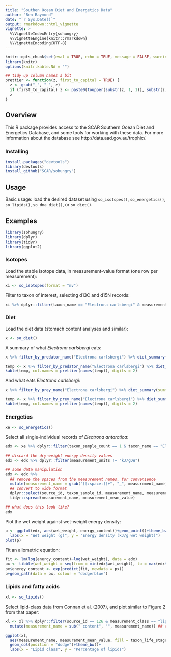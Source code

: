 ```yaml
---
title: "Southen Ocean Diet and Energetics Data"
author: "Ben Raymond"
date: "`r Sys.Date()`"
output: rmarkdown::html_vignette
vignette: >
  %\VignetteIndexEntry{sohungry}
  %\VignetteEngine{knitr::rmarkdown}
  %\VignetteEncoding{UTF-8}
---
```


```r
knitr::opts_chunk$set(eval = TRUE, echo = TRUE, message = FALSE, warning = FALSE, tidy = FALSE, cache = FALSE, include = TRUE, dpi = 72, fig.width = 9, fig.height = 6, fig.align = "center", results = "markup")
library(knitr)
options(knitr.kable.NA = "")

## tidy up column names a bit
prettier <- function(z, first_to_capital = TRUE) {
  z <- gsub("_", " ", z)
  if (first_to_capital) z <- paste0(toupper(substr(z, 1, 1)), substr(z, 2, nchar(z)))
  z
}
```

## Overview

This R package provides access to the SCAR Southern Ocean Diet and Energetics Database, and some tools for working with these data. For more information about the database see http://data.aad.gov.au/trophic/.


### Installing

```r
install.packages("devtools")
library(devtools)
install_github("SCAR/sohungry")
```

## Usage

Basic usage: load the desired dataset using `so_isotopes()`, `so_energetics()`, `so_lipids()`, `so_dna_diet()`, or `so_diet()`.

## Examples

```r
library(sohungry)
library(dplyr)
library(tidyr)
library(ggplot2)
```

### Isotopes

Load the stable isotope data, in measurement-value format (one row per measurement):
```r
xi <- so_isotopes(format = "mv")
```

Filter to taxon of interest, selecting d13C and d15N records:
```r
xi %>% dplyr::filter(taxon_name == "Electrona carlsbergi" & measurement_name %in% c("delta_13C", "delta_15N"))
```

### Diet

Load the diet data (stomach content analyses and similar):
```r
x <- so_diet()
```

A summary of what *Electrona carlsbergi* eats:
```r
x %>% filter_by_predator_name("Electrona carlsbergi") %>% diet_summary(summary_type = "prey")
```
```r
temp <- x %>% filter_by_predator_name("Electrona carlsbergi") %>% diet_summary(summary_type = "prey")
kable(temp, col.names = prettier(names(temp)), digits = 2)
```

And what eats *Electrona carlsbergi*:
```r
x %>% filter_by_prey_name("Electrona carlsbergi") %>% diet_summary(summary_type = "predators")
```
```r
temp <- x %>% filter_by_prey_name("Electrona carlsbergi") %>% diet_summary(summary_type = "predators")
kable(temp, col.names = prettier(names(temp)), digits = 2)
```

### Energetics

```r
xe <- so_energetics()
```

Select all single-individual records of *Electrona antarctica*:

```r
edx <- xe %>% dplyr::filter(taxon_sample_count == 1 & taxon_name == "Electrona antarctica")

## discard the dry-weight energy density values
edx <- edx %>% dplyr::filter(measurement_units != "kJ/gDW")

## some data manipulation
edx <- edx %>%
  ## remove the spaces from the measurement names, for convenience
  mutate(measurement_name = gsub("[[:space:]]+", "_", measurement_name)) %>%
  ## convert to wide format
  dplyr::select(source_id, taxon_sample_id, measurement_name, measurement_mean_value) %>%
  tidyr::spread(measurement_name, measurement_mean_value)

## what does this look like?
edx
```

Plot the wet weight against wet-weight energy density:

```r
p <- ggplot(edx, aes(wet_weight, energy_content))+geom_point()+theme_bw()+
  labs(x = "Wet weight (g)", y = "Energy density (kJ/g wet weight)")
plot(p)
```

Fit an allometric equation:

```r
fit <- lm(log(energy_content)~log(wet_weight), data = edx)
px <- tibble(wet_weight = seq(from = min(edx$wet_weight), to = max(edx$wet_weight), length.out = 51))
px$energy_content <- exp(predict(fit, newdata = px))
p+geom_path(data = px, colour = "dodgerblue")
```


### Lipids and fatty acids

```r
xl <- so_lipids()
```

Select lipid-class data from Connan et al. (2007), and plot similar to Figure 2 from that paper:

```r
xl <- xl %>% dplyr::filter(source_id == 126 & measurement_class == "lipid class") %>%
  mutate(measurement_name = sub(" content", "", measurement_name)) ## tidy the names a little

ggplot(xl,
  aes(measurement_name, measurement_mean_value, fill = taxon_life_stage, group = taxon_life_stage))+
  geom_col(position = "dodge")+theme_bw()+
  labs(x = "Lipid class", y = "Percentage of lipids")
```
